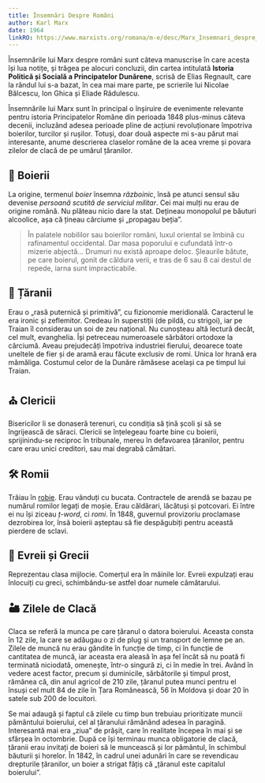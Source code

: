 ```yaml
---
title: Însemnări Despre Români
author: Karl Marx
date: 1964
linkRO: https://www.marxists.org/romana/m-e/desc/Marx_Insemnari_despre_romani.pdf
---
```


Însemnările lui Marx despre români sunt câteva manuscrise în care acesta își lua notițe, și trăgea pe alocuri concluzii, din cartea intitulată **Istoria Politică și Socială a Principatelor Dunărene**, scrisă de Elias Regnault, care la rândul lui s-a bazat, în cea mai mare parte, pe scrierile lui Nicolae Bălcescu, Ion Ghica și Eliade Rădulescu.

Însemnările lui Marx sunt în principal o înșiruire de evenimente relevante pentru istoria Principatelor Române din perioada 1848 plus-minus câteva decenii, incluzând adesea perioade pline de acțiuni revoluționare împotriva boierilor, turcilor și rușilor. Totuși, doar două aspecte mi s-au părut mai interesante, anume descrierea claselor române de la acea vreme și povara zilelor de clacă de pe umărul țăranilor.

## 🐷 Boierii

La origine, termenul _boier_ însemna _războinic_, însă pe atunci sensul său devenise _persoană scutită de serviciul militar_. Cei mai mulți nu erau de origine română. Nu plăteau nicio dare la stat. Dețineau monopolul pe băuturi alcoolice, așa că țineau cârciume și „propagau beția”.

> În palatele nobililor sau boierilor români, luxul oriental se îmbină cu rafinamentul occidental. Dar masa poporului e cufundată într-o mizerie abjectă... Drumuri nu există aproape deloc. Șleaurile bătute, pe care boierul, gonit de căldura verii, e tras de 6 sau 8 cai destul de repede, iarna sunt impracticabile.

## 🌽 Țăranii

Erau o „rasă puternică și primitivă”, cu fizionomie meridională. Caracterul le era ironic și zeflemitor. Credeau în superstiții (de pildă, cu strigoi), iar pe Traian îl considerau un soi de zeu național. Nu cunoșteau altă lectură decât, cel mult, evanghelia. Își petreceau numeroasele sărbători ortodoxe la cârciumă. Aveau prejudecăți împotriva industriei fierului, deoarece toate uneltele de fier și de aramă erau făcute exclusiv de romi. Unica lor hrană era mămăliga. Costumul celor de la Dunăre rămăsese același ca pe timpul lui Traian.

## ⛪️ Clericii

Bisericilor li se donaseră terenuri, cu condiția să țină școli și să se îngrijească de săraci. Clericii se înțelegeau foarte bine cu boierii, sprijinindu-se reciproc în tribunale, mereu în defavoarea țăranilor, pentru care erau unici creditori, sau mai degrabă cămătari.

## 🛠️ Romii

Trăiau în [robie](https://www.dor.ro/obiceiulpamantului/). Erau vânduți cu bucata. Contractele de arendă se bazau pe numărul romilor legați de moșie. Erau căldărari, lăcătuși și potcovari. Ei între ei nu își ziceau _ț-word_, ci _romi_. În 1848, guvernul provizoriu proclamase dezrobirea lor, însă boierii așteptau să fie despăgubiți pentru această pierdere de sclavi.

## 💸 Evreii și Grecii

Reprezentau clasa mijlocie. Comerțul era în mâinile lor. Evreii expulzați erau înlocuiți cu greci, schimbându-se astfel doar numele cămătarului.

## 🏜️ Zilele de Clacă

Claca se referă la munca pe care țăranul o datora boierului. Aceasta consta în 12 zile, la care se adăugau o zi de plug și un transport de lemne pe an. Zilele de muncă nu erau gândite în funcție de timp, ci în funcție de cantitatea de muncă, iar aceasta era aleasă în așa fel încât să nu poată fi terminată niciodată, omenește, într-o singură zi, ci în medie în trei. Având în vedere acest factor, precum și duminicile, sărbătorile și timpul prost, rămânea că, din anul agricol de 210 zile, țăranul putea munci pentru el însuși cel mult 84 de zile în Țara Românească, 56 în Moldova și doar 20 în satele sub 200 de locuitori.

Se mai adaugă și faptul că zilele cu timp bun trebuiau prioritizate muncii pământului boierului, cel al țăranului rămânând adesea în paragină. Interesantă mai era „ziua” de prășit, care în realitate începea în mai și se sfârșea în octombrie. După ce își terminau munca obligatorie de clacă, țăranii erau invitați de boieri să le muncească și lor pământul, în schimbul băuturii și horelor. În 1842, în cadrul unei adunări în care se revendicau drepturile țăranilor, un boier a strigat fățiș că „țăranul este capitalul boierului”.
